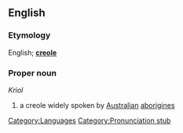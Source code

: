 {{wikipedia}}

==English==
===Etymology===
English; '''[[creole]]'''

===Proper noun===
''Kriol''

# a creole widely spoken by [[Australia]]n [[aborigine]]s

[[Category:Languages]]
[[Category:Pronunciation stub]]